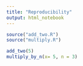 ```yaml
---
title: "Reproducibility"
output: html_notebook
---
```


```r
source("add_two.R")
source("multiply.R")

add_two(5)
multiply_by_n(x= 5, n = 3)

```


```r


```

